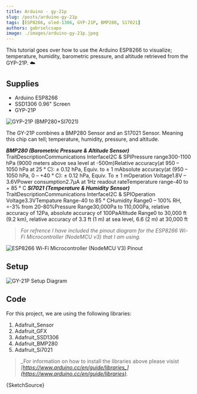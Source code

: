 ```yaml
---
title: Arduino - gy-21p
slug: /posts/arduino-gy-21p
tags: [ESP8266, oled-1306, GYP-21P, BMP280, S17021]
authors: gabrielcsapo
image: ./images/arduino-gy-21p.jpeg
---
```



This tutorial goes over how to use the Arduino ESP8266 to visualize; temperature, humidity, barometric pressure, and altitude retrieved from the GYP-21P. ☁️

## Supplies

- Arduino ESP8266
- SSD1306 0.96" Screen
- GYP-21P

![GYP-21P (BMP280+SI7021)](./images/gy-21p.png)

The GY-21P combines a BMP280 Sensor and an S17021 Sensor. Meaning this chip can tell; temperature, humidity, pressure, and altitude.

**_BMP280 (Barometric Pressure & Altitude Sensor)_**
TraitDescriptionCommunications InterfaceI2C & SPIPressure range300-1100 hPa (9000 meters above sea level at -500m)Relative accuracy(at 950 – 1050 hPa at 25 ° C): ± 0.12 hPa, Equiv. to ± 1 mAbsolute accuracy(at (950 – 1050 hPa, 0 – +40 ° C): ± 0.12 hPa, Equiv. To ± 1 mOperation Voltage1.8V – 3.6VPower consumption2.7µA at 1Hz readout rateTemperature range-40 to + 85 ° C
**_SI7021 (Temperature & Humidity Sensor)_**
TraitDescriptionCommunications InterfaceI2C & SPIOperation Voltage3.3VTempature Range-40 to 85 ° CHumidity Range0 – 100% RH, =-3% from 20-80%Pressure Range30,000Pa to 110,000Pa, relative accuracy of 12Pa, absolute accuracy of 100PaAltitude Range0 to 30,000 ft (9.2 km), relative accuracy of 3.3 ft (1 m) at sea level, 6.6 (2 m) at 30,000 ft

> _For refrence I have included the pinout diagram for the ESP8266 Wi-Fi Microcontroller (NodeMCU v3) that I am using._

![ESP8266 Wi-Fi Microcontroller (NodeMCU V3) Pinout](./images/image-1.png)

## Setup

![GY-21P Setup Diagram](./images/arduino_gy-21p.png)

## **Code**

For this project, we are using the following libraries:

1. Adafruit_Sensor
2. Adafruit_GFX
3. Adafruit_SSD1306
4. Adafruit_BMP280
5. Adafruit_Si7021

> _For information on how to install the libraries above please visist _[_https://www.arduino.cc/en/guide/libraries_](https://www.arduino.cc/en/guide/libraries)_._

<CodeBlock language="cpp" showLineNumbers={true}>
  {SketchSource}
</CodeBlock>
